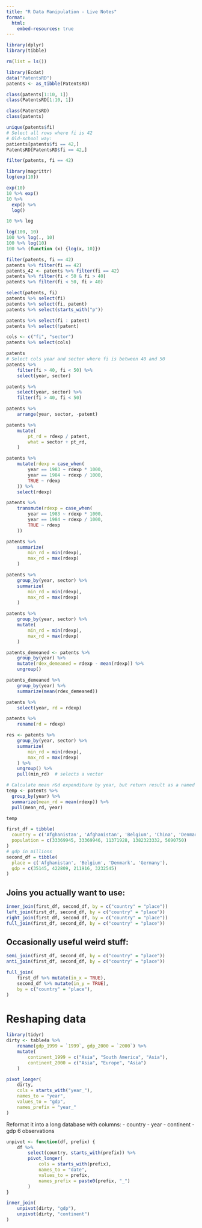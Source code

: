 ```yaml
---
title: "R Data Manipulation - Live Notes"
format:
  html:
    embed-resources: true
---
```


```r
library(dplyr)
library(tibble)
```

```r
rm(list = ls())
```

```r
library(Ecdat)
data("PatentsRD")
patents <- as_tibble(PatentsRD)

```

```r
class(patents[1:10, 1])
class(PatentsRD[1:10, 1])
```

```r
class(PatentsRD)
class(patents)
```

```r
unique(patents$fi)
# Select all rows where fi is 42
# Old-school way:
patients[patents$fi == 42,]
PatentsRD[PatentsRD$fi == 42,]

filter(patents, fi == 42)
```

```r
library(magrittr)
log(exp(10))

exp(10)
10 %>% exp()
10 %>%
  exp() %>%
  log()

10 %>% log

log(100, 10)
100 %>% log(., 10)
100 %>% log(10)
100 %>% (function (x) {log(x, 10)})
```

```r
filter(patents, fi == 42)
patents %>% filter(fi == 42)
patents_42 <- patents %>% filter(fi == 42)
patents %>% filter(fi < 50 & fi > 40)
patents %>% filter(fi < 50, fi > 40)
```

```r
select(patents, fi)
patents %>% select(fi)
patents %>% select(fi, patent)
patents %>% select(starts_with("p"))

patents %>% select(fi : patent)
patents %>% select(!patent)

cols <- c("fi", "sector")
patents %>% select(cols)
```

```r
patents
# Select cols year and sector where fi is between 40 and 50
patents %>%
    filter(fi > 40, fi < 50) %>%
    select(year, sector)

patents %>%
    select(year, sector) %>%
    filter(fi > 40, fi < 50)
```

```r
patents %>%
    arrange(year, sector, -patent)
```

```r
patents %>%
    mutate(
        pt_rd = rdexp / patent,
        what = sector + pt_rd,
    )

patents %>%
    mutate(rdexp = case_when(
        year == 1983 ~ rdexp * 1000,
        year == 1984 ~ rdexp / 1000,
        TRUE ~ rdexp
    )) %>%
    select(rdexp)

patents %>%
    transmute(rdexp = case_when(
        year == 1983 ~ rdexp * 1000,
        year == 1984 ~ rdexp / 1000,
        TRUE ~ rdexp
    ))
```

```r
patents %>%
    summarize(
        min_rd = min(rdexp),
        max_rd = max(rdexp)
    )
```

```r
patents %>%
    group_by(year, sector) %>%
    summarize(
        min_rd = min(rdexp),
        max_rd = max(rdexp)
    )
```

```r
patents %>%
    group_by(year, sector) %>%
    mutate(
        min_rd = min(rdexp),
        max_rd = max(rdexp)
    )

patents_demeaned <- patents %>%
    group_by(year) %>%
    mutate(rdex_demeaned = rdexp - mean(rdexp)) %>%
    ungroup()

patents_demeaned %>%
    group_by(year) %>%
    summarize(mean(rdex_demeaned))
```

```r
patents %>%
    select(year, rd = rdexp)
```

```r
patents %>%
    rename(rd = rdexp)
```

```r
res <- patents %>%
    group_by(year, sector) %>%
    summarize(
        min_rd = min(rdexp),
        max_rd = max(rdexp)
    ) %>%
    ungroup() %>%
    pull(min_rd)  # selects a vector
```

```r
# Calculate mean r&d expenditure by year, but return result as a named vec
temp <- patents %>% 
  group_by(year) %>% 
  summarize(mean_rd = mean(rdexp)) %>% 
  pull(mean_rd, year)

temp
```

```r
first_df = tibble(
  country = c('Afghanistan', 'Afghanistan', 'Belgium', 'China', 'Denmark'),
  population = c(33369945, 33369946, 11371928, 1382323332, 5690750)
)
# gdp in millions
second_df = tibble(
  place = c('Afghanistan', 'Belgium', 'Denmark', 'Germany'),
  gdp = c(35145, 422809, 211916, 3232545)
)
```

## Joins you actually want to use:
```r
inner_join(first_df, second_df, by = c("country" = "place"))
left_join(first_df, second_df, by = c("country" = "place"))
right_join(first_df, second_df, by = c("country" = "place"))
full_join(first_df, second_df, by = c("country" = "place"))
```

## Occasionally useful weird stuff:
```r
semi_join(first_df, second_df, by = c("country" = "place"))
anti_join(first_df, second_df, by = c("country" = "place"))
```

```r
full_join(
    first_df %>% mutate(in_x = TRUE),
    second_df %>% mutate(in_y = TRUE),
    by = c("country" = "place"),
)
```


# Reshaping data

```r
library(tidyr)
dirty <- table4a %>%
    rename(gdp_1999 = `1999`, gdp_2000 = `2000`) %>%
    mutate(
        continent_1999 = c("Asia", "South America", "Asia"),
        continent_2000 = c("Asia", "Europe", "Asia")
    )

pivot_longer(
    dirty,
    cols = starts_with("year_"),
    names_to = "year",
    values_to = "gdp",
    names_prefix = "year_"
)
```

Reformat it into a long database with columns:
 - country
 - year
 - continent
 - gdp
6 observations


```r

unpivot <- function(df, prefix) {
    df %>%
        select(country, starts_with(prefix)) %>%
        pivot_longer(
            cols = starts_with(prefix),
            names_to = "date",
            values_to = prefix,
            names_prefix = paste0(prefix, "_")
        )
}

inner_join(
    unpivot(dirty, "gdp"),
    unpivot(dirty, "continent")
)
```
